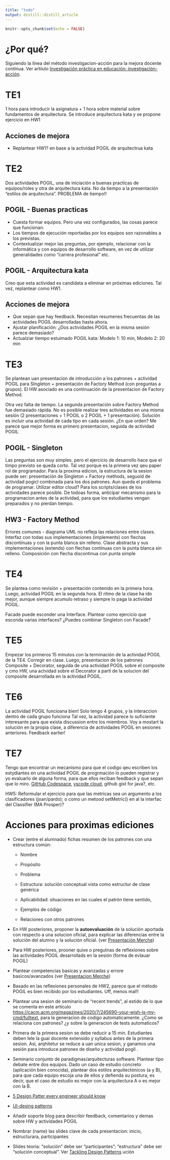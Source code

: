 ```yaml
---
title: "todo"
output: distill::distill_article
---
```


```r
knitr::opts_chunk$set(echo = FALSE)
```

# ¿Por qué?

Siguiendo la línea del método investigacion-acción para la mejora docente contínua. Ver artiíulo [Investigación práctica en educación: investigación-acción](https://upcommons.upc.edu/handle/2099/12000).

# TE1

1 hora para introducir la asignatura + 1 hora sobre material sobre fundamentos de arquitectura. Se introduce arquitectura kata y se propone ejercicio en HW1

## Acciones de mejora

-   Replantear HW1? en base a la actividad POGIL de arquitectrua kata

# TE2

Dos actividades POGIL, una de iniciación a buenas practicas de equipos/roles y otra de arquitectura kata. No da tiempo a la presentación "estilos de arquitectura". PROBLEMA de tiempo!!

## POGIL - Buenas practicas

-   Cuesta formar equipos. Pero una vez configurados, las cosas parece que funcionan.
-   Los tiempos de ejecución reportadas por los equipos son razonables a los previstas.
-   Contextualizar mejor las preguntas, por ejemplo, relacionar con la informática y con equipos de desarrollo software, en vez de utilizar generalidades como "carrera profesional" etc.

## POGIL - Arquitectura kata

Creo que esta actividad es candidata a eliminar en próximas ediciones. Tal vez, replantear como HW1.

## Acciones de mejora

-   Que sepan que hay feedback. Necesitan resumenes frecuentas de las actividades POGIL desarrolladas hasta ahora.
-   Ajustar planificación: ¿Dos actividades POGIL en la misma sesión parece demasiado?
-   Actualziar tiempo estuimado POGIL kata: Modelo 1: 10 min, Modelo 2: 20 min

# TE3

Se plantean uan presentacion de introducción a los patrones + actividad POGIL para SIngleton + presentación de Factory Method (con preguntas a grupos). El HW asociado es una continuación de la presentacion de Factory Method.

Otra vez falta de tiempo. La segunda presentación sobre Factory Method fue demasiado rápida. No es posible realizar tres actividades en una misma sesión (2 presentaciones + 1 POGIL o 2 POGIL + 1 presentación). Solución es incluir una actividad de cada tipo en cada sesión. ¿En que orden? Me parece que mejor forma es primero presentacion, seguida de actividad POGIL

## POGIL - Singleton

Las preguntas son muy simples. pero el ejercicio de desarrollo hace que el timpo previsto se queda corto. Tal vez porque es la primera vez qeu paper rol de programador. Para la proxima edicion, la estructura de la sesion puede ser: presentación de Singleton + Factory methods, seguoid de actividad pogicl combinada para los dos patrones. Aun queda el problema de programar. Utilizar editor cloud? Para los scripts/clases de los actividades parece posible. De todoas forma, anticipar mecanismo para la programacion antes de la actividad, para que los estudiantes vengan preparados y no pierdan tiempo.

## HW3 - Factory Method

Errores comunes - diagrama UML no refleja las relaciones entre clases. Interfaz con todas sus implementaciones (implements) con flechas discontinuas y con la punta blanca sin relleno. Clase abstracta y sus implementaciones (extends) con flechas continuas con la punta blanca sin relleno. Composición con flecha discontinua con punta simple

# TE4

Se plantea como revisión + presentación contenido en la primera hora. Luego, actividad POGIL en la segunda hora. El ritmo de la clase ha ido mejor, aunque siempre acumulo retraso y siempre lo paga la actividad POGIL.

Facade puede esconder una Interface. Plantear como ejercicio que esconda varias interfaces? ¿Puedes combinar Singleton con Facade?

# TE5

Empezar los primeros 15 minutos con la terminación de la actividad POGIL de la TE4. Corregir en clase. Luego, presentacion de los patrones Composite + Decorator, seguida de una actividad POGIL sobre el composite y cmo HW, una actvidad sobre el Decorator a parti de la solucion del composite desarrollada en la actividad POGIL.

# TE6

La actividad POGIL funcioana bien! Solo tengo 4 grupos, y la interaccion dentro de cada grupo funciona Tal vez, la actividad parece lo suficiente interesante para que exista discussion entre los miembros. Voy a mostart la solución en la propia clase, a diferencia de actividades POGIL en sesiones anteriores. Feedback earlier!

# TE7

Tengo que encontrar un mecanismo para que el codigo qeu escriben los estydiantes en una actividad POGIL de progrmación lo pueden registrar y yo evaluarlo de alguna forma, para que ellos reciban feedback y que sepan que lo miro. [GitHub Codespace](shttps://code.visualstudio.com/docs/remote/codespaces), [vscode cloud](https://www.vscodecloud.com/), github gist for java?, etc.

HW5: Reformular el ejercicio para que las metricas sea un argumento a los clasificadores  (joan/pardo); o como un metood setMetric() en al la interfac del Classifier (MA Prosper)?

# Acciones para proximas ediciones

-   Crear (entre el alumnado) fichas resumen de los patrones con una estructura común:

    -   Nombre

    -   Propósito

    -   Problema

    -   Estructura: solución conceptual vista como estructur de clase genérica

    -   Aplicabilidad: situaciones en las cuales el patrón tiene sentido,

    -   Ejemplos de código

    -   Relaciones con otros patrones

-   En HW posteriores, proponer la **autoevaluación** de la solución aportada con respecto a una solucion oficial, para explicar las diferencias entre la solución del alumno y la solución oficial. (ver [Presentación Merche](https://docs.google.com/presentation/d/e/2PACX-1vSuYiPuPinyEdonBrkUgJr8wPz4D_lZxYPvmnS3zPfhUYg5VvYxLF8sXbZL9IzUu0q0ADoPdIfSqhry/pub?slide=id.gee5a1a6ddf_0_4))

-   Para HW posteriores, prooner quixe o pregutnas de reflexiones sobre las actividades POGIL desarrollads en la sesión (forma de evlauar POGIL)

-   Plantear competencias basicas y avanzadas y errore basicos/avanzados (ver [Presentacion Merche](https://docs.google.com/presentation/d/e/2PACX-1vSuYiPuPinyEdonBrkUgJr8wPz4D_lZxYPvmnS3zPfhUYg5VvYxLF8sXbZL9IzUu0q0ADoPdIfSqhry/pub?slide=id.gee5a1a6ddf_0_4))

-   Basado en las reflexiones personales de HW2, parece que el método POGIL es bien recibido por los estudiantes. Uff, menos mal!!

-   Plantear una sesion de seminario de "recent trends", al estido de lo que se comenta en este articulo <https://cacm.acm.org/magazines/2020/7/245690-your-wish-is-my-cmd/fulltext>, para la generacion de codigo automaticamente. ¿Como se relaciona con patrones? ¿y sobre la generacion de tests automaticos?

-   Primera de la primera sesion se debe reducir a 15 min. Estudiantes deben lele la guai docente extensido y syllabus antes de la primera sesion. Asi, arqhitetur se reduce a uan unica sesion, y ganamos una sesión para introduce patrones de diseño y actividad pogil .

-   Seminario conjunto de paradigmas/arquitecturas software. Plantear tipo debate entre dos equipos. Dado un caso de estudio concreto (aplicación bien conocida), plantear dos estilos arquitectónicos (a y B), para que cada equipo escoja una de ellos y defienda su postura, es decir, que el caso de estudio es mejor con la arquitectura A o es mejor con la B.

-   [5 Design Patter every engineer should know](https://www.youtube.com/watch?v=FLmBqI3IKMA)

-   [UI-desing patterns](http://ui-patterns.com/patterns)

-   Añadir soporte blog para describir feedback, comentarios y demas sobre HW y actividades POGIL

-   Nombrar (name) las slides clave de cada presentacion: inicio, estructurara, participantes

-   Slides teoria: "solución" debe ser "participantes"; "estructura" debe ser "solución conceptual". Ver [Tackling Design Patterns](https://www.cs.up.ac.za/cs/lmarshall/TDP/TDP.html) 
ución 